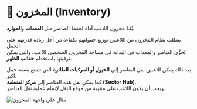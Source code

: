 # 🎒 المخزون (Inventory)

يُعَدّ مخزون اللاعب أداة لحفظ العناصر مثل **المعدات** و**الموارد**.  

يتطلب نظام المخزون من اللاعبين توزيع حمولتهم بكفاءة من أجل زيادة قدرتهم على الحمل.  
تُخزَّن العناصر والمعدات في البداية في مساحة المخزون الشخصي للاعب، والتي يمكن ترقيتها باستخدام **حقائب الظهر**.  

بعد ذلك يمكن للاعبين نقل العناصر إلى **الخيول أو المركبات الطائرة** التي تتمتع بسعة حمل أكبر.  
كما يمكن نقل هذه العناصر إلى **مركز المنطقة (Sector Hub)**.  
ويجب أن يكون اللاعب على مقربة من موقع النقل لإتمام عملية نقل العناصر.  



<div className="img-center">
  <img src="/images/gameplay/inv-ar.png" alt="مثال على واجهة المخزون" />
</div>
